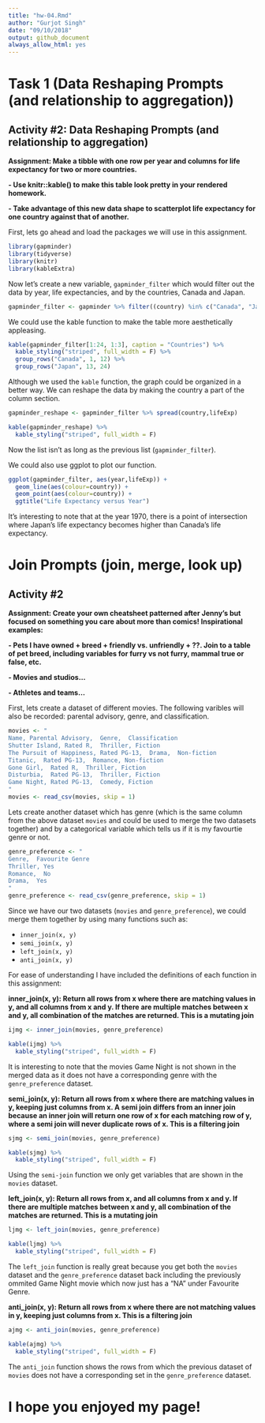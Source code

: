 ```yaml
---
title: "hw-04.Rmd"
author: "Gurjot Singh"
date: "09/10/2018"
output: github_document
always_allow_html: yes
---
```


# Task 1 (Data Reshaping Prompts (and relationship to aggregation))
## Activity #2: Data Reshaping Prompts (and relationship to aggregation)
**Assignment: Make a tibble with one row per year and columns for life expectancy for two or more countries.**

**- Use knitr::kable() to make this table look pretty in your rendered homework.**

**- Take advantage of this new data shape to scatterplot life expectancy for one country against that of another.**

First, lets go ahead and load the packages we will use in this assignment.

```r
library(gapminder)
library(tidyverse)
library(knitr)
library(kableExtra)
```

Now let's create a new variable, `gapminder_filter` which would filter out the data by year, life expectancies, and by the countries, Canada and Japan.

```r
gapminder_filter <- gapminder %>% filter((country) %in% c("Canada", "Japan")) %>% select(country, year, lifeExp)
```

We could use the kable function to make the table more aesthetically appleasing.

```r
kable(gapminder_filter[1:24, 1:3], caption = "Countries") %>%
  kable_styling("striped", full_width = F) %>%
  group_rows("Canada", 1, 12) %>%
  group_rows("Japan", 13, 24)
```

Although we used the `kable` function, the graph could be organized in a better way. We can reshape the data by making the country a part of the column section.

```r
gapminder_reshape <- gapminder_filter %>% spread(country,lifeExp)

kable(gapminder_reshape) %>%
  kable_styling("striped", full_width = F)
```

Now the list isn't as long as the previous list (`gapminder_filter`).


We could also use ggplot to plot our function.
```r
ggplot(gapminder_filter, aes(year,lifeExp)) +
  geom_line(aes(colour=country)) +
  geom_point(aes(colour=country)) +
  ggtitle("Life Expectancy versus Year")
```

It's interesting to note that at the year 1970, there is a point of intersection where Japan's life expectancy becomes higher than Canada's life expectancy.

# Join Prompts (join, merge, look up)
## Activity #2

**Assignment: Create your own cheatsheet patterned after Jenny’s but focused on something you care about more than comics! Inspirational examples:**

**- Pets I have owned + breed + friendly vs. unfriendly + ??. Join to a table of pet breed, including variables for furry vs not furry, mammal true or false, etc.**

**- Movies and studios…**

**- Athletes and teams…**

First, lets create a dataset of different movies. The following varibles will also be recorded: parental advisory, genre, and classification.

```r
movies <- "
Name, Parental Advisory,  Genre,  Classification
Shutter Island, Rated R,  Thriller, Fiction
The Pursuit of Happiness, Rated PG-13,  Drama,  Non-fiction
Titanic,  Rated PG-13,  Romance, Non-fiction
Gone Girl,  Rated R,  Thriller, Fiction
Disturbia,  Rated PG-13,  Thriller, Fiction
Game Night, Rated PG-13,  Comedy, Fiction
"
movies <- read_csv(movies, skip = 1)
```

Lets create another dataset which has genre (which is the same column from the above dataset `movies` and could be used to merge the two datasets together) and by a categorical variable which tells us if it is my favourtie genre or not.

```r
genre_preference <- "
Genre,  Favourite Genre
Thriller, Yes
Romance,  No
Drama,  Yes
"
genre_preference <- read_csv(genre_preference, skip = 1)
```

Since we have our two datasets (`movies` and `genre_preference`), we could merge them together by using many functions such as:

- `inner_join(x, y)`
- `semi_join(x, y)`
- `left_join(x, y)`
- `anti_join(x, y)`

For ease of understanding I have included the definitions of each function in this assignment:

**inner_join(x, y): Return all rows from x where there are matching values in y, and all columns from x and y. If there are multiple matches between x and y, all combination of the matches are returned. This is a mutating join**

```r
ijmg <- inner_join(movies, genre_preference)

kable(ijmg) %>%
  kable_styling("striped", full_width = F)
```

It is interesting to note that the movies Game Night is not shown in the merged data as it does not have a corresponding genre with the `genre_preference` dataset.

**semi_join(x, y): Return all rows from x where there are matching values in y, keeping just columns from x. A semi join differs from an inner join because an inner join will return one row of x for each matching row of y, where a semi join will never duplicate rows of x. This is a filtering join**

```r
sjmg <- semi_join(movies, genre_preference)

kable(sjmg) %>%
  kable_styling("striped", full_width = F)
```

Using the `semi-join` function we only get variables that are shown in the `movies` dataset.

**left_join(x, y): Return all rows from x, and all columns from x and y. If there are multiple matches between x and y, all combination of the matches are returned. This is a mutating join**

```r
ljmg <- left_join(movies, genre_preference)

kable(ljmg) %>%
  kable_styling("striped", full_width = F)
```

The `left_join` function is really great because you get both the `movies` dataset and the `genre_preference` dataset back including the previously ommited Game Night movie which now just has a "NA" under Favourite Genre.

**anti_join(x, y): Return all rows from x where there are not matching values in y, keeping just columns from x. This is a filtering join**

```r
ajmg <- anti_join(movies, genre_preference)

kable(ajmg) %>%
  kable_styling("striped", full_width = F)
```

The `anti_join` function shows the rows from which the previous dataset of `movies` does not have a corresponding set in the `genre_preference` dataset.

# I hope you enjoyed my page!





